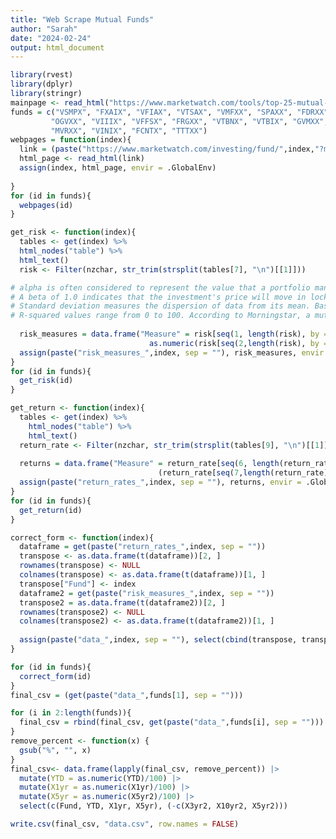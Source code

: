 ```yaml
---
title: "Web Scrape Mutual Funds"
author: "Sarah"
date: "2024-02-24"
output: html_document
---
```

```r
library(rvest)
library(dplyr)
library(stringr)
mainpage <- read_html("https://www.marketwatch.com/tools/top-25-mutual-funds")
funds = c("VSMPX", "FXAIX", "VFIAX", "VTSAX", "VMFXX", "SPAXX", "FDRXX", "FGTXX", "VGTSX", "SWVXX",
         "OGVXX", "VIIIX", "VFFSX", "FRGXX", "VTBNX", "VTBIX", "GVMXX", "AGTHX", "TFDXX", "VMRXX",
         "MVRXX", "VINIX", "FCNTX", "TTTXX")
webpages = function(index){
  link = (paste("https://www.marketwatch.com/investing/fund/",index,"?mod=top25mutualfunds_quotes", sep = ""))
  html_page <- read_html(link)
  assign(index, html_page, envir = .GlobalEnv)
  
}
for (id in funds){
  webpages(id)
}
```

```r
get_risk <- function(index){
  tables <- get(index) %>%
  html_nodes("table") %>%
  html_text() 
  risk <- Filter(nzchar, str_trim(strsplit(tables[7], "\n")[[1]]))

# alpha is often considered to represent the value that a portfolio manager adds or subtracts from a fund portfolio's return. An alpha of 1.0 means the fund has outperformed its benchmark index by 1%. Correspondingly, an alpha of -1.0 would indicate an underperformance of 1%. For investors, the higher the alpha the better
# A beta of 1.0 indicates that the investment's price will move in lock-step with the market. A beta of less than 1.0 indicates that the investment will be less volatile than the market. Correspondingly, a beta of more than 1.0 indicates that the investment's price will be more volatile than the market. For example, if a fund portfolio's beta is 1.2, it is theoretically 20% more volatile than the market.
# Standard deviation measures the dispersion of data from its mean. Basically, the more spread out the data, the greater the difference is from the norm. In finance, standard deviation is applied to the annual rate of return of an investment to measure its volatility (risk). A volatile stock would have a high standard deviation. With mutual funds, the standard deviation tells us how much the return on a fund is deviating from the expected returns based on its historical performance.
# R-squared values range from 0 to 100. According to Morningstar, a mutual fund with an R-squared value between 85 and 100 has a performance record that is closely correlated to the index. A fund rated 70 or less typically does not perform like the index.
  
  risk_measures = data.frame("Measure" = risk[seq(1, length(risk), by = 2)], "Number" =
                               as.numeric(risk[seq(2,length(risk), by = 2)]))
  assign(paste("risk_measures_",index, sep = ""), risk_measures, envir = .GlobalEnv)
}
for (id in funds){
  get_risk(id)
}
```
```r
get_return <- function(index){
  tables <- get(index) %>%
    html_nodes("table") %>%
    html_text() 
  return_rate <- Filter(nzchar, str_trim(strsplit(tables[9], "\n")[[1]]))
    
  returns = data.frame("Measure" = return_rate[seq(6, length(return_rate), by = 6)], "Number" =
                                 (return_rate[seq(7,length(return_rate), by = 6)]))
  assign(paste("return_rates_",index, sep = ""), returns, envir = .GlobalEnv)
}
for (id in funds){
  get_return(id)
}
```

```r
correct_form <- function(index){
  dataframe = get(paste("return_rates_",index, sep = ""))
  transpose <- as.data.frame(t(dataframe))[2, ]
  rownames(transpose) <- NULL
  colnames(transpose) <- as.data.frame(t(dataframe))[1, ]
  transpose["Fund"] <- index
  dataframe2 = get(paste("risk_measures_",index, sep = ""))
  transpose2 = as.data.frame(t(dataframe2))[2, ]
  rownames(transpose2) <- NULL
  colnames(transpose2) <- as.data.frame(t(dataframe2))[1, ]
  
  assign(paste("data_",index, sep = ""), select(cbind(transpose, transpose2),c(6, 1:5,7:10)), envir = .GlobalEnv)
}

for (id in funds){
  correct_form(id)
}
final_csv = (get(paste("data_",funds[1], sep = "")))

for (i in 2:length(funds)){
  final_csv = rbind(final_csv, get(paste("data_",funds[i], sep = "")))
}
remove_percent <- function(x) {
  gsub("%", "", x)
}
final_csv<- data.frame(lapply(final_csv, remove_percent)) |>
  mutate(YTD = as.numeric(YTD)/100) |> 
  mutate(X1yr = as.numeric(X1yr)/100) |>
  mutate(X5yr = as.numeric(X5yr2)/100) |> 
  select(c(Fund, YTD, X1yr, X5yr), (-c(X3yr2, X10yr2, X5yr2))) 

write.csv(final_csv, "data.csv", row.names = FALSE)
```

